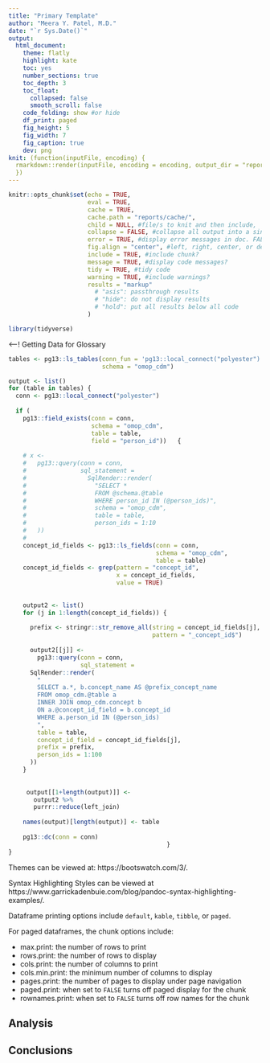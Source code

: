 ```yaml
---
title: "Primary Template"
author: "Meera Y. Patel, M.D."
date: "`r Sys.Date()`"
output: 
  html_document:
    theme: flatly
    highlight: kate  
    toc: yes
    number_sections: true
    toc_depth: 3 
    toc_float: 
      collapsed: false  
      smooth_scroll: false
    code_folding: show #or hide
    df_print: paged
    fig_height: 5 
    fig_width: 7 
    fig_caption: true
    dev: png
knit: (function(inputFile, encoding) {
  rmarkdown::render(inputFile, encoding = encoding, output_dir = "reports") 
  })
---
```


```r
knitr::opts_chunk$set(echo = TRUE,
                      eval = TRUE,
                      cache = TRUE,
                      cache.path = "reports/cache/",
                      child = NULL, #file/s to knit and then include,
                      collapse = FALSE, #collapse all output into a single block,
                      error = TRUE, #display error messages in doc. FALSE stops render when error is thrown
                      fig.align = "center", #left, right, center, or default
                      include = TRUE, #include chunk?
                      message = TRUE, #display code messages?
                      tidy = TRUE, #tidy code 
                      warning = TRUE, #include warnings?
                      results = "markup"
                        # "asis": passthrough results
                        # "hide": do not display results 
                        # "hold": put all results below all code
                      )

library(tidyverse)
```
  
  
<---! Getting Data for Glossary 

```r
tables <- pg13::ls_tables(conn_fun = 'pg13::local_connect("polyester")',
                          schema = "omop_cdm")

output <- list()
for (table in tables) {
  conn <- pg13::local_connect("polyester")
  
  if (
    pg13::field_exists(conn = conn,
                       schema = "omop_cdm", 
                       table = table,
                       field = "person_id"))   {
    
    # x <-
    #   pg13::query(conn = conn,
    #               sql_statement = 
    #                 SqlRender::render(
    #                   "SELECT * 
    #                   FROM @schema.@table 
    #                   WHERE person_id IN (@person_ids)",
    #                   schema = "omop_cdm",
    #                   table = table,
    #                   person_ids = 1:10
    #   ))
    # 
    concept_id_fields <- pg13::ls_fields(conn = conn,
                                         schema = "omop_cdm",
                                         table = table) 
    concept_id_fields <- grep(pattern = "concept_id",
                              x = concept_id_fields,
                              value = TRUE)
    
    
    output2 <- list()
    for (j in 1:length(concept_id_fields)) {
      
      prefix <- stringr::str_remove_all(string = concept_id_fields[j],
                                        pattern = "_concept_id$")
      
      output2[[j]] <-
        pg13::query(conn = conn,
                    sql_statement = 
      SqlRender::render(
        "
        SELECT a.*, b.concept_name AS @prefix_concept_name 
        FROM omop_cdm.@table a 
        INNER JOIN omop_cdm.concept b
        ON a.@concept_id_field = b.concept_id 
        WHERE a.person_id IN (@person_ids)
        ",
        table = table,
        concept_id_field = concept_id_fields[j],
        prefix = prefix,
        person_ids = 1:100
      ))
    }
    
    
     output[[1+length(output)]] <-
       output2 %>%
       purrr::reduce(left_join) 
    
    names(output)[length(output)] <- table
    
    pg13::dc(conn = conn)
                                            }
}

```



Themes can be viewed at: https://bootswatch.com/3/.  

Syntax Highlighting Styles can be viewed at https://www.garrickadenbuie.com/blog/pandoc-syntax-highlighting-examples/.  

Dataframe printing options include `default`, `kable`, `tibble`, or `paged`.  

For paged dataframes, the chunk options include:  

* max.print: the number of rows to print  
* rows.print: the number of rows to display    
* cols.print: the number of columns to print  
* cols.min.print: the minimum number of columns to display  
* pages.print: the number of pages to display under page navigation   
* paged.print: when set to `FALSE` turns off paged display for the chunk    
* rownames.print: when set to `FALSE` turns off row names for the chunk  




  
## Analysis  
  
## Conclusions  
  
